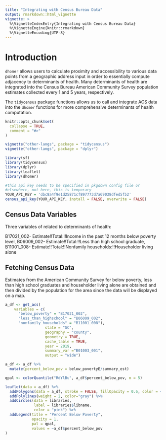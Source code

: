 ```yaml
---
title: "Integrating with Census Bureau Data"
output: rmarkdown::html_vignette
vignette: >
  %\VignetteIndexEntry{Integrating with Census Bureau Data}
  %\VignetteEngine{knitr::rmarkdown}
  %\VignetteEncoding{UTF-8}
---
```

# Introduction


`dhomer` allows users to calculate proximity and accessibility to various data points from a geographic address input in order to essentially
compute adjacency to determinants of health. Many determinants of health are integrated into the Census Bureau American Community Survey
population estimates collected every 1 and 5 years, respectively.


The `tidycensus` package functions allows us to call and integrate ACS data into the
`dhomer` functions for more comprehensive determinants of health computation.

```r
knitr::opts_chunk$set(
  collapse = TRUE,
  comment = "#>"
)

vignette("other-langs", package = "tidycensus")
vignette("other-langs", package = "dplyr")

```



```r
library(sf)
library(tidycensus)
library(dplyr)
library(leaflet)
library(dhomer)

#this api key needs to be specified in pkgdown config file or
#elsewhere, not here, this is temporary
YOUR_API_KEY = 'dbc8a4f9e1d25871cf897773d7a69038dfed5f52'
census_api_key(YOUR_API_KEY, install = FALSE, overwrite = FALSE)
```

## Census Data Variables

Three variables of related to determinants of health: 

B17021_002- Estimate!!Total:!!Income in the past 12 months below poverty level, 
B06009_002- Estimate!!Total:!!Less than high school graduate, B11001_008- Estimate!!Total:!!Nonfamily households:!!Householder living alone


## Fetching Census Data

Estimates from the American Community Survey for below poverty, less than high school graduates and householder living alone are obtained and then divided by the population for the area since the data will be displayed on a map.

```r
a_df <- get_acs(
    variables = c(
      "below_poverty" = "B17021_002",
      "less_than_highschool" = "B06009_002",
      "nonfamily_households" = "B11001_008"),
                  state = "SC",
                  geography = "county",
                  geometry = TRUE,
                  cache_table = TRUE,
                  year = 2019,
                  summary_var ="B01003_001",
                  output = "wide") 

a_df <- a_df %>% 
  mutate(percent_below_pov = below_povertyE/summary_est)
```


```r
qpal <- colorQuantile("RdYlBu", a_df$percent_below_pov, n = 5)

leaflet(data = a_df) %>% 
  addPolygons(data = a_df, stroke = FALSE, fillOpacity = 0.6, color = ~qpal(percent_below_pov)) %>% 
  addPolylines(weight = 2, color="gray") %>% 
  addCircles(data = libraries, 
             label = libraries$libname, 
             color = "pink") %>% 
  addLegend(title = "Percent Below Poverty",
            opacity = 1,
            pal = qpal, 
            values = ~a_df$percent_below_pov
)
```




